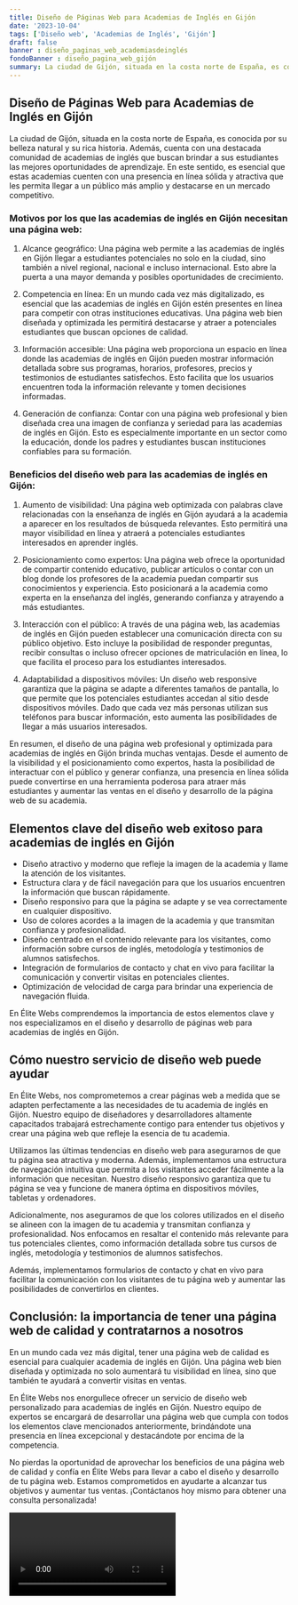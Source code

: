 ```yaml
---
title: Diseño de Páginas Web para Academias de Inglés en Gijón
date: '2023-10-04'
tags: ['Diseño web', 'Academias de Inglés', 'Gijón']
draft: false
banner : diseño_paginas_web_academiasdeinglés
fondoBanner : diseño_pagina_web_gijón
summary: La ciudad de Gijón, situada en la costa norte de España, es conocida por su belleza natural y su rica historia. Además, cuenta con una destacada comunidad de academias de inglés que buscan brindar a sus estudiantes las mejores oportunidades de aprendizaje. En este sentido, es esencial que estas academias cuenten con una presencia en línea sólida y atractiva que les permita llegar a un público más amplio y destacarse en un mercado competitivo.
---
```


## Diseño de Páginas Web para Academias de Inglés en Gijón

La ciudad de Gijón, situada en la costa norte de España, es conocida por su belleza natural y su rica historia. Además, cuenta con una destacada comunidad de academias de inglés que buscan brindar a sus estudiantes las mejores oportunidades de aprendizaje. En este sentido, es esencial que estas academias cuenten con una presencia en línea sólida y atractiva que les permita llegar a un público más amplio y destacarse en un mercado competitivo.

### Motivos por los que las academias de inglés en Gijón necesitan una página web:

1. Alcance geográfico: Una página web permite a las academias de inglés en Gijón llegar a estudiantes potenciales no solo en la ciudad, sino también a nivel regional, nacional e incluso internacional. Esto abre la puerta a una mayor demanda y posibles oportunidades de crecimiento.

2. Competencia en línea: En un mundo cada vez más digitalizado, es esencial que las academias de inglés en Gijón estén presentes en línea para competir con otras instituciones educativas. Una página web bien diseñada y optimizada les permitirá destacarse y atraer a potenciales estudiantes que buscan opciones de calidad.

3. Información accesible: Una página web proporciona un espacio en línea donde las academias de inglés en Gijón pueden mostrar información detallada sobre sus programas, horarios, profesores, precios y testimonios de estudiantes satisfechos. Esto facilita que los usuarios encuentren toda la información relevante y tomen decisiones informadas.

4. Generación de confianza: Contar con una página web profesional y bien diseñada crea una imagen de confianza y seriedad para las academias de inglés en Gijón. Esto es especialmente importante en un sector como la educación, donde los padres y estudiantes buscan instituciones confiables para su formación.

### Beneficios del diseño web para las academias de inglés en Gijón:

1. Aumento de visibilidad: Una página web optimizada con palabras clave relacionadas con la enseñanza de inglés en Gijón ayudará a la academia a aparecer en los resultados de búsqueda relevantes. Esto permitirá una mayor visibilidad en línea y atraerá a potenciales estudiantes interesados en aprender inglés.

2. Posicionamiento como expertos: Una página web ofrece la oportunidad de compartir contenido educativo, publicar artículos o contar con un blog donde los profesores de la academia puedan compartir sus conocimientos y experiencia. Esto posicionará a la academia como experta en la enseñanza del inglés, generando confianza y atrayendo a más estudiantes.

3. Interacción con el público: A través de una página web, las academias de inglés en Gijón pueden establecer una comunicación directa con su público objetivo. Esto incluye la posibilidad de responder preguntas, recibir consultas o incluso ofrecer opciones de matriculación en línea, lo que facilita el proceso para los estudiantes interesados.

4. Adaptabilidad a dispositivos móviles: Un diseño web responsive garantiza que la página se adapte a diferentes tamaños de pantalla, lo que permite que los potenciales estudiantes accedan al sitio desde dispositivos móviles. Dado que cada vez más personas utilizan sus teléfonos para buscar información, esto aumenta las posibilidades de llegar a más usuarios interesados.

En resumen, el diseño de una página web profesional y optimizada para academias de inglés en Gijón brinda muchas ventajas. Desde el aumento de la visibilidad y el posicionamiento como expertos, hasta la posibilidad de interactuar con el público y generar confianza, una presencia en línea sólida puede convertirse en una herramienta poderosa para atraer más estudiantes y aumentar las ventas en el diseño y desarrollo de la página web de su academia.

<GifSeo />

<Cta />

## Elementos clave del diseño web exitoso para academias de inglés en Gijón

- Diseño atractivo y moderno que refleje la imagen de la academia y llame la atención de los visitantes.
- Estructura clara y de fácil navegación para que los usuarios encuentren la información que buscan rápidamente.
- Diseño responsivo para que la página se adapte y se vea correctamente en cualquier dispositivo.
- Uso de colores acordes a la imagen de la academia y que transmitan confianza y profesionalidad.
- Diseño centrado en el contenido relevante para los visitantes, como información sobre cursos de inglés, metodología y testimonios de alumnos satisfechos.
- Integración de formularios de contacto y chat en vivo para facilitar la comunicación y convertir visitas en potenciales clientes.
- Optimización de velocidad de carga para brindar una experiencia de navegación fluida.

En Élite Webs comprendemos la importancia de estos elementos clave y nos especializamos en el diseño y desarrollo de páginas web para academias de inglés en Gijón.

## Cómo nuestro servicio de diseño web puede ayudar

En Élite Webs, nos comprometemos a crear páginas web a medida que se adapten perfectamente a las necesidades de tu academia de inglés en Gijón. Nuestro equipo de diseñadores y desarrolladores altamente capacitados trabajará estrechamente contigo para entender tus objetivos y crear una página web que refleje la esencia de tu academia.

Utilizamos las últimas tendencias en diseño web para asegurarnos de que tu página sea atractiva y moderna. Además, implementamos una estructura de navegación intuitiva que permita a los visitantes acceder fácilmente a la información que necesitan. Nuestro diseño responsivo garantiza que tu página se vea y funcione de manera óptima en dispositivos móviles, tabletas y ordenadores.

Adicionalmente, nos aseguramos de que los colores utilizados en el diseño se alineen con la imagen de tu academia y transmitan confianza y profesionalidad. Nos enfocamos en resaltar el contenido más relevante para tus potenciales clientes, como información detallada sobre tus cursos de inglés, metodología y testimonios de alumnos satisfechos.

Además, implementamos formularios de contacto y chat en vivo para facilitar la comunicación con los visitantes de tu página web y aumentar las posibilidades de convertirlos en clientes.

## Conclusión: la importancia de tener una página web de calidad y contratarnos a nosotros

En un mundo cada vez más digital, tener una página web de calidad es esencial para cualquier academia de inglés en Gijón. Una página web bien diseñada y optimizada no solo aumentará tu visibilidad en línea, sino que también te ayudará a convertir visitas en ventas.

En Élite Webs nos enorgullece ofrecer un servicio de diseño web personalizado para academias de inglés en Gijón. Nuestro equipo de expertos se encargará de desarrollar una página web que cumpla con todos los elementos clave mencionados anteriormente, brindándote una presencia en línea excepcional y destacándote por encima de la competencia.

No pierdas la oportunidad de aprovechar los beneficios de una página web de calidad y confía en Élite Webs para llevar a cabo el diseño y desarrollo de tu página web. Estamos comprometidos en ayudarte a alcanzar tus objetivos y aumentar tus ventas. ¡Contáctanos hoy mismo para obtener una consulta personalizada!

<Video />

<CtaBot job='Academias de Inglés' city='Gijón'/>

<Gmaps query='Gijón+españa+maps' />